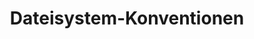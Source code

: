 ---
source-updated-at: 2025-05-16T04:52:11.000Z
translation-updated-at: 2025-06-02T20:03:47.089Z
title: Dateisystem-Konventionen
description: API-Referenz für die Dateisystem-Konventionen in Next.js.
---